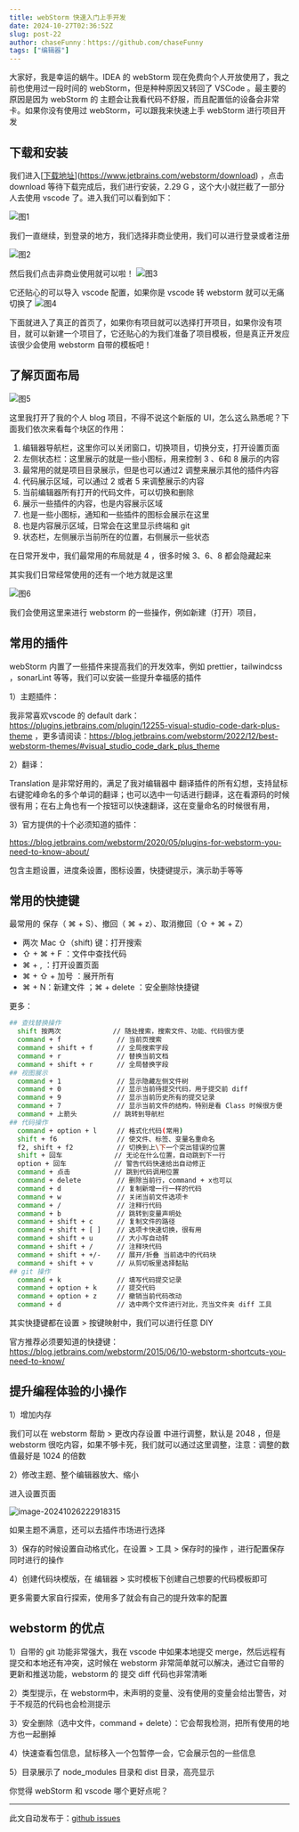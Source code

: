 ```yaml
---
title: webStorm 快速入门上手开发
date: 2024-10-27T02:36:52Z
slug: post-22
author: chaseFunny：https://github.com/chaseFunny
tags: ["编辑器"]
---
```


大家好，我是幸运的蜗牛。IDEA 的 webStorm 现在免费向个人开放使用了，我之前也使用过一段时间的 webStorm，但是种种原因又转回了 VSCode 。最主要的原因是因为 webStorm 的 主题会让我看代码不舒服，而且配置低的设备会非常卡。如果你没有使用过 webStorm，可以跟我来快速上手 webStorm 进行项目开发

## 下载和安装

我们进入[[下载地址](https://www.jetbrains.com/webstorm/download)](https://www.jetbrains.com/webstorm/download) ，点击 download 等待下载完成后，我们进行安装，2.29 G ，这个大小就拦截了一部分人去使用 vscode 了。进入我们可以看到如下：

![图1](https://blog-1304565468.cos.ap-shanghai.myqcloud.com/typora/image-20241026213136042.png)

我们一直继续，到登录的地方，我们选择非商业使用，我们可以进行登录或者注册

![图2](https://blog-1304565468.cos.ap-shanghai.myqcloud.com/typora/image-20241026213306453.png)

然后我们点击非商业使用就可以啦！
![图3](https://blog-1304565468.cos.ap-shanghai.myqcloud.com/typora/image-20241026213518679.png)


它还贴心的可以导入 vscode 配置，如果你是 vscode 转 webstorm 就可以无痛切换了
![图4](https://blog-1304565468.cos.ap-shanghai.myqcloud.com/typora/image-20241026213648564.png)


下面就进入了真正的首页了，如果你有项目就可以选择打开项目，如果你没有项目，就可以新建一个项目了，它还贴心的为我们准备了项目模板，但是真正开发应该很少会使用 webstorm 自带的模板吧！

## 了解页面布局
![图5](https://blog-1304565468.cos.ap-shanghai.myqcloud.com/typora/image-20241026220200528.png)

这里我打开了我的个人 blog 项目，不得不说这个新版的 UI，怎么这么熟悉呢？下面我们依次来看每个块区的作用：

1. 编辑器导航栏，这里你可以关闭窗口，切换项目，切换分支，打开设置页面
2. 左侧状态栏：这里展示的就是一些小图标，用来控制 3 、6和 8 展示的内容
3. 最常用的就是项目目录展示，但是也可以通过2 调整来展示其他的插件内容
4. 代码展示区域，可以通过 2 或者 5 来调整展示的内容
5. 当前编辑器所有打开的代码文件，可以切换和删除
6. 展示一些插件的内容，也是内容展示区域
7. 也是一些小图标，通知和一些插件的图标会展示在这里
8. 也是内容展示区域，日常会在这里显示终端和 git 
9. 状态栏，左侧展示当前所在的位置，右侧展示一些状态

在日常开发中，我们最常用的布局就是 4 ，很多时候 3、6、8 都会隐藏起来

其实我们日常经常使用的还有一个地方就是这里

![图6](https://blog-1304565468.cos.ap-shanghai.myqcloud.com/typora/image-20241026223942503.png)

我们会使用这里来进行 webstorm 的一些操作，例如新建（打开）项目，

## 常用的插件

webStorm 内置了一些插件来提高我们的开发效率，例如 prettier，tailwindcss ，sonarLint 等等，我们可以安装一些提升幸福感的插件

1）主题插件：

我非常喜欢vscode 的 default dark：https://plugins.jetbrains.com/plugin/12255-visual-studio-code-dark-plus-theme ，更多请阅读：https://blog.jetbrains.com/webstorm/2022/12/best-webstorm-themes/#visual_studio_code_dark_plus_theme

2）翻译：

Translation 是非常好用的，满足了我对编辑器中 翻译插件的所有幻想，支持鼠标右键驼峰命名的多个单词的翻译；也可以选中一句话进行翻译，这在看源码的时候很有用；在右上角也有一个按钮可以快速翻译，这在变量命名的时候很有用，

3）官方提供的十个必须知道的插件：

https://blog.jetbrains.com/webstorm/2020/05/plugins-for-webstorm-you-need-to-know-about/

包含主题设置，进度条设置，图标设置，快捷键提示，演示助手等等

## 常用的快捷键

最常用的 保存（ ⌘ + S）、撤回（ ⌘ + z）、取消撤回（⇧ +  ⌘ + Z）

- 两次 Mac ⇧（shift) 键：打开搜索
- ⇧ + ⌘ + F  ：文件中查找代码
- ⌘ + , ：打开设置页面
- ⌘ + ⇧ + 加号 ：展开所有
- ⌘ + N：新建文件 ；⌘ + delete ：安全删除快捷键

更多：

```bash
## 查找替换操作
  shift 按两次             // 随处搜索，搜索文件、功能、代码很方便
  command + f              // 当前页搜索
  command + shift + f      // 全局搜索字段
  command + r              // 替换当前文档
  command + shift + r      // 全局替换字段
## 视图展示
  command + 1              // 显示隐藏左侧文件树
  command + 0              // 显示当前待提交代码，用于提交前 diff
  command + 9              // 显示当前历史所有的提交记录
  command + 7              // 显示当前文件的结构，特别是看 Class 时候很方便
  command + 上箭头         // 跳转到导航栏
## 代码操作
  command + option + l     // 格式化代码(常用)
  shift + f6               // 使文件、标签、变量名重命名
  f2, shift + f2           // 切换到上\下一个突出错误的位置
  shift + 回车             // 无论在什么位置，自动跳到下一行
  option + 回车            // 警告代码快速给出自动修正
  command + 点击           // 跳到代码调用位置
  command + delete         // 删除当前行，command + x也可以
  command + d              // 复制新增一行一样的代码
  command + w              // 关闭当前文件选项卡
  command + /              // 注释行代码
  command + b              // 跳转到变量声明处
  command + shift + c      // 复制文件的路径
  command + shift + [ ]    // 选项卡快速切换，很有用
  command + shift + u      // 大小写自动转
  command + shift + /      // 注释块代码
  command + shift + +/-    // 展开/折叠 当前选中的代码块
  command + shift + v      // 从剪切板里选择黏贴
## git 操作
  command + k              // 填写代码提交记录
  command + option + k     // 提交代码
  command + option + z     // 撤销当前代码改动
  command + d              // 选中两个文件进行对比，充当文件夹 diff 工具
```

其实快捷键都在设置 > 按键映射中，我们可以进行任意 DIY

官方推荐必须要知道的快捷键：https://blog.jetbrains.com/webstorm/2015/06/10-webstorm-shortcuts-you-need-to-know/

## 提升编程体验的小操作

1）增加内存

我们可以在 webstorm 帮助 > 更改内存设置 中进行调整，默认是 2048 ，但是 webstorm 很吃内容，如果不够卡死，我们就可以通过这里调整，注意：调整的数值最好是 1024 的倍数

2）修改主题、整个编辑器放大、缩小

进入设置页面

![image-20241026222918315](https://blog-1304565468.cos.ap-shanghai.myqcloud.com/typora/image-20241026222918315.png)

如果主题不满意，还可以去插件市场进行选择

3）保存的时候设置自动格式化，在设置 > 工具 >  保存时的操作 ，进行配置保存同时进行的操作

4）创建代码块模版，在 编辑器 > 实时模板下创建自己想要的代码模板即可

更多需要大家自行探索，使用多了就会有自己的提升效率的配置

## webstorm 的优点

1）自带的 git 功能非常强大，我在 vscode 中如果本地提交 merge，然后远程有提交和本地还有冲突，这时候在 webstorm 非常简单就可以解决，通过它自带的更新和推送功能，webstorm 的 提交 diff 代码也非常清晰

2）类型提示，在 webstorm中，未声明的变量、没有使用的变量会给出警告，对于不规范的代码也会检测提示

3）安全删除（选中文件，command + delete）：它会帮我检测，把所有使用的地方也一起删掉

4）快速查看包信息，鼠标移入一个包暂停一会，它会展示包的一些信息

5）目录展示了 node_modules 目录和 dist 目录，高亮显示

你觉得 webStorm 和 vscode 哪个更好点呢？

---
此文自动发布于：<a href="https://github.com/coderPerseus/blog/issues/22" target="_blank">github issues</a>
